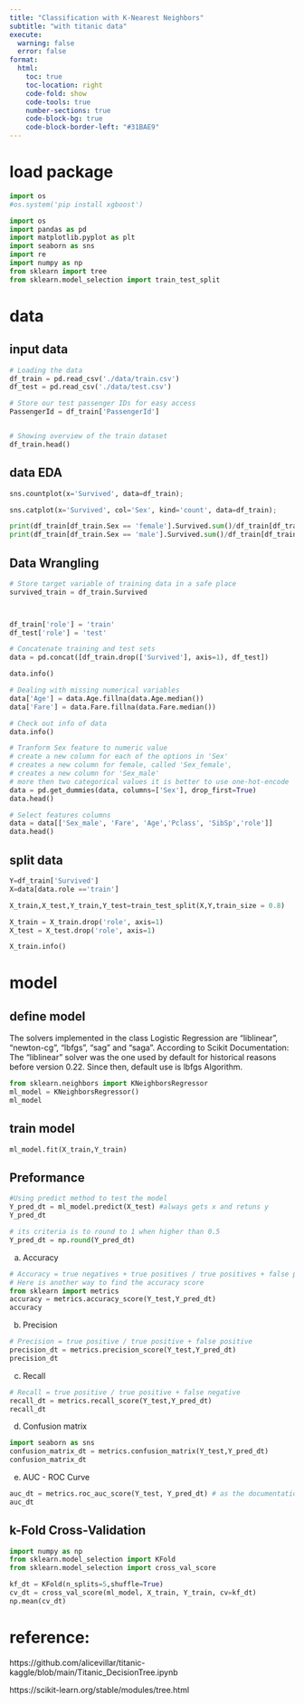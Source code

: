 ```yaml
---
title: "Classification with K-Nearest Neighbors"
subtitle: "with titanic data"
execute:
  warning: false
  error: false
format:
  html:
    toc: true
    toc-location: right
    code-fold: show
    code-tools: true
    number-sections: true
    code-block-bg: true
    code-block-border-left: "#31BAE9"
---
```


# load package

```python
import os
#os.system('pip install xgboost')
```


```python
import os
import pandas as pd
import matplotlib.pyplot as plt
import seaborn as sns
import re
import numpy as np
from sklearn import tree
from sklearn.model_selection import train_test_split

```

# data

## input data
```python
# Loading the data
df_train = pd.read_csv('./data/train.csv')
df_test = pd.read_csv('./data/test.csv')

# Store our test passenger IDs for easy access
PassengerId = df_train['PassengerId']


# Showing overview of the train dataset
df_train.head()

```
## data EDA

```python
sns.countplot(x='Survived', data=df_train);
```


```python
sns.catplot(x='Survived', col='Sex', kind='count', data=df_train);
```


```python
print(df_train[df_train.Sex == 'female'].Survived.sum()/df_train[df_train.Sex == 'female'].Survived.count())
print(df_train[df_train.Sex == 'male'].Survived.sum()/df_train[df_train.Sex == 'male'].Survived.count())
```


## Data Wrangling

```python
# Store target variable of training data in a safe place
survived_train = df_train.Survived



df_train['role'] = 'train'
df_test['role'] = 'test'

# Concatenate training and test sets
data = pd.concat([df_train.drop(['Survived'], axis=1), df_test])
```


```python
data.info()

```


```python
# Dealing with missing numerical variables
data['Age'] = data.Age.fillna(data.Age.median())
data['Fare'] = data.Fare.fillna(data.Fare.median())

# Check out info of data
data.info()
```


```python
# Tranform Sex feature to numeric value
# create a new column for each of the options in 'Sex'
# creates a new column for female, called 'Sex_female', 
# creates a new column for 'Sex_male'
# more then two categorical values it is better to use one-hot-encode
data = pd.get_dummies(data, columns=['Sex'], drop_first=True)
data.head()
```


```python
# Select features columns
data = data[['Sex_male', 'Fare', 'Age','Pclass', 'SibSp','role']]
data.head()
```



## split data

```python
Y=df_train['Survived']
X=data[data.role =='train']

X_train,X_test,Y_train,Y_test=train_test_split(X,Y,train_size = 0.8)

X_train = X_train.drop('role', axis=1)
X_test = X_test.drop('role', axis=1)


```


```python
X_train.info()
```


# model

## define model

The solvers implemented in the class Logistic Regression are “liblinear”, “newton-cg”, “lbfgs”, “sag” and “saga”. According to Scikit Documentation: The “liblinear” solver was the one used by default for historical reasons before version 0.22. Since then, default use is lbfgs Algorithm.

```python
from sklearn.neighbors import KNeighborsRegressor 
ml_model = KNeighborsRegressor()
ml_model
```


## train model
```python
ml_model.fit(X_train,Y_train)
```

## Preformance

```python
#Using predict method to test the model
Y_pred_dt = ml_model.predict(X_test) #always gets x and retuns y
Y_pred_dt
```


```python
# its criteria is to round to 1 when higher than 0.5
Y_pred_dt = np.round(Y_pred_dt)  
```

a) Accuracy
```python
# Accuracy = true negatives + true positives / true positives + false positives + true negatives + false negatives
# Here is another way to find the accuracy score
from sklearn import metrics
accuracy = metrics.accuracy_score(Y_test,Y_pred_dt)  
accuracy
```

b) Precision
```python
# Precision = true positive / true positive + false positive
precision_dt = metrics.precision_score(Y_test,Y_pred_dt)  
precision_dt
```

c) Recall
```python
# Recall = true positive / true positive + false negative
recall_dt = metrics.recall_score(Y_test,Y_pred_dt)  
recall_dt
```

d) Confusion matrix

```python
import seaborn as sns
confusion_matrix_dt = metrics.confusion_matrix(Y_test,Y_pred_dt)
confusion_matrix_dt
```

e) AUC - ROC Curve

```python
auc_dt = metrics.roc_auc_score(Y_test, Y_pred_dt) # as the documentation explain, the main parameters are: y_true and y_score
auc_dt
```

## k-Fold Cross-Validation


```python
import numpy as np
from sklearn.model_selection import KFold
from sklearn.model_selection import cross_val_score
```


```python
kf_dt = KFold(n_splits=5,shuffle=True)  
cv_dt = cross_val_score(ml_model, X_train, Y_train, cv=kf_dt)
np.mean(cv_dt)
```

# reference:

https://github.com/alicevillar/titanic-kaggle/blob/main/Titanic_DecisionTree.ipynb

https://scikit-learn.org/stable/modules/tree.html


